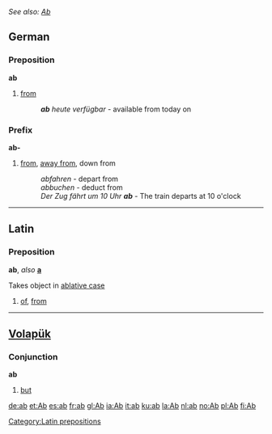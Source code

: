''See also: [[Ab]]''
== German ==
=== Preposition ===
'''ab'''

#[[from]]
#:'''''ab''' heute verfügbar'' - available from today on

=== Prefix ===
'''ab-'''

#[[from]], [[away from]], down from
#:''abfahren'' - depart from
#:''abbuchen'' - deduct from
#:''Der Zug fährt um 10 Uhr '''ab''''' - The train departs at 10 o'clock

----
==Latin==
=== Preposition ===
'''ab''', ''also'' '''[[a]]'''

Takes object in [[ablative case]]

#[[of]], [[from]]

----
==[[Volapük]]==
=== Conjunction ===
'''ab'''

#[[but]]

[[Category:Latin prepositions]]
[[de:ab]]
[[et:Ab]]
[[es:ab]]
[[fr:ab]]
[[gl:Ab]]
[[ia:Ab]]
[[it:ab]]
[[ku:ab]]
[[la:Ab]]
[[nl:ab]]
[[no:Ab]]
[[pl:Ab]]
[[fi:Ab]]